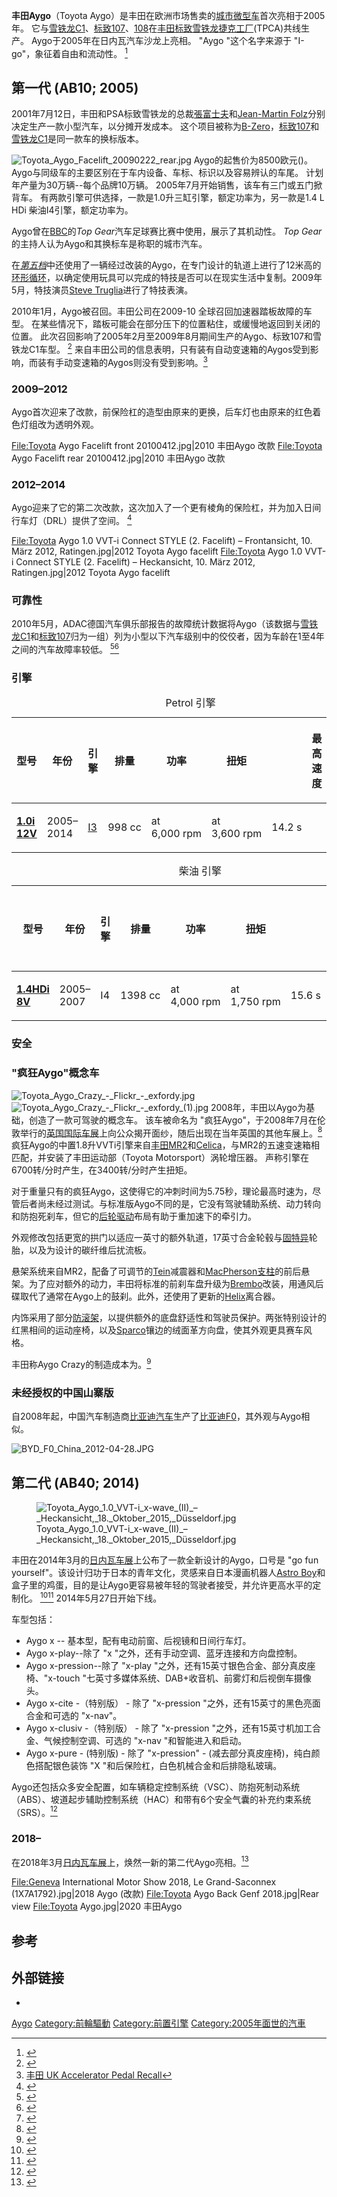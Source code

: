 {{distinguish|丰田 Agya}}
{{Refimprove|time=2020-10-30T16:51:57+00:00}}
{{Infobox Automobile
| name = 丰田Aygo
| image = File:2018 Toyota Aygo x-play VVT-i CVT 1.0 Front.jpg
| caption = 2018 丰田Aygo x-play 1.0 (KGB40)
| manufacturer = [[丰田|丰田]]
| aka = [[雪铁龙C1|雪铁龙C1]]<br />[[标致107|标致107]] (2005–2014)<br />[[标致108|标致108]] (2014–至今)
| production = 2005–至今
| assembly = {{CZE}}[[科林_(捷克)|科林]]([[丰田标致雪铁龙捷克工厂|丰田标致雪铁龙捷克工厂]])
| class = [[微型车|微型车]]
| body_style = 3门[[掀背車|掀背車]]<br />5门[[掀背車|掀背車]]
| layout = [[前置前驱|前置前驱]]
| predecessor  = [[丰田iQ|丰田iQ]]
}}
{{anchor|AB10}}
'''丰田Aygo'''（Toyota Aygo）是丰田在欧洲市场售卖的[[城市微型车|城市微型车]]首次亮相于2005年。
它与[[雪铁龙C1|雪铁龙C1]]、[[标致107|标致107]]、[[标致108|108]]在[[丰田标致雪铁龙捷克工厂|丰田标致雪铁龙捷克工厂]](TPCA)共线生产。
Aygo于2005年在日内瓦汽车沙龙上亮相。
"Aygo "这个名字来源于 "I-go"，象征着自由和流动性。
<ref>{{citation |publisher=Car pages |place=UK |url=http://www.carpages.co.uk/丰田/丰田-aygo-part-1-02-03-05.asp |title=The New 丰田Aygo |accessdate=2021-05-18 |archive-date=2020-10-11 |archive-url=https://web.archive.org/web/20201011184551/https://www.carpages.co.uk/%E4%B8%B0%E7%94%B0/%E4%B8%B0%E7%94%B0-aygo-part-1-02-03-05.asp |dead-url=no }}</ref>

== 第一代 (AB10; 2005) ==
{{Infobox Automobile
| name = 第一代 (AB10)
| image = File:Toyota Aygo Facelift 20090222 front.jpg
| aka = 标致107<br> 雪铁龙C1
| production = 2005年2月 – 2014
| assembly = {{CZE}}[[科林_(捷克)|科林]] ([[丰田标致雪铁龙捷克工厂|丰田标致雪铁龙捷克工厂]])
| class = [[微型车|微型车]]
| body_style = 3门[[掀背車|掀背車]]<br />5门[[掀背車|掀背車]]
| transmission = 5速[[手排|手排]]<br>4速[[自排|自排]]
| layout = [[前置前驱|前置前驱]]
| 引擎 = 1.0 L ''[[丰田KR引擎#1KR-FE|1KR-FE]]''直列三缸 (petrol; KGB10)<br />1.4 L ''[[福特DLD引擎#DLD-414|DV4]]'' 直列四缸 (柴油; WNB10)
| wheelbase = {{convert|2340|mm|in|1|abbr=on}}
| length = {{convert|3405|mm|in|1|abbr=on}}
| width = {{convert|1615|mm|in|1|abbr=on}}
| height = {{convert|1465|mm|in|1|abbr=on}}
| weight = {{convert|890|kg|lb|0|abbr=on}}
}}

2001年7月12日，丰田和PSA标致雪铁龙的总裁[[張富士夫|張富士夫]]和[[Jean-Martin_Folz|Jean-Martin Folz]]分别决定生产一款小型汽车，以分摊开发成本。
这个项目被称为[[B-Zero|B-Zero]]，[[标致107|标致107]]和[[雪铁龙C1|雪铁龙C1]]是同一款车的换标版本。

[[File:Toyota_Aygo_Facelift_20090222_rear.jpg|thumb]]
Aygo的起售价为8500欧元({{GBP|6,845}})。
Aygo与同级车的主要区别在于车内设备、车标、标识以及容易辨认的车尾。
计划年产量为30万辆--每个品牌10万辆。
2005年7月开始销售，该车有三门或五门掀背车。
有两款引擎可供选择，一款是1.0升三缸引擎，额定功率为{{convert|68|bhp|kW|0|abbr=on}}，另一款是1.4 L HDi 柴油I4引擎，额定功率为{{convert|54|bhp|kW|0|abbr=on}}。

Aygo曾在[[BBC|BBC]]的''Top Gear''汽车足球赛比赛中使用，展示了其机动性。
''Top Gear''的主持人认为Aygo和其换标车是称职的城市汽车。

在''[[第五档|第五档]]''中还使用了一辆经过改装的Aygo，在专门设计的轨道上进行了12米高的[[环形循环|环形循环]]，以确定使用玩具可以完成的特技是否可以在现实生活中复制。2009年5月，特技演员[[Steve_Truglia|Steve Truglia]]进行了特技表演。

2010年1月，Aygo被召回。丰田公司在2009-10 全球召回加速器踏板故障的车型。
在某些情况下，踏板可能会在部分压下的位置粘住，或缓慢地返回到关闭的位置。
此次召回影响了2005年2月至2009年8月期间生产的Aygo、标致107和雪铁龙C1车型。
<ref>{{cite web |url=http://news.bbc.co.uk/2/hi/business/8489079.stm |title=– 标致 follows 丰田 in Car Recall |publisher=BBC News |date=2010-01-30 |accessdate=2012-05-25 |archive-date=2017-01-18 |archive-url=https://web.archive.org/web/20170118040033/http://news.bbc.co.uk/2/hi/business/8489079.stm |dead-url=no }}</ref> 
来自丰田公司的信息表明，只有装有自动变速箱的Aygos受到影响，而装有手动变速箱的Aygos则没有受到影响。<ref>[http://www.丰田.co.uk/recall/ 丰田 UK Accelerator Pedal Recall]</ref>

=== 2009–2012 ===
Aygo首次迎来了改款，前保险杠的造型由原来的更换，后车灯也由原来的红色着色灯组改为透明外观。

<gallery widths="200px" heights="120px">
File:Toyota Aygo Facelift front 20100412.jpg|2010 丰田Aygo 改款
File:Toyota Aygo Facelift rear 20100412.jpg|2010 丰田Aygo 改款
</gallery>

=== 2012–2014 ===
Aygo迎来了它的第二次改款，这次加入了一个更有棱角的保险杠，并为加入日间行车灯（DRL）提供了空间。
<ref>{{citation |publisher=丰田 References |place=UK |url=http://www.丰田references.com/2015/09/2016-丰田-aygo-release-date-and-price.html |title=– 2014 丰田Aygo Release |date=2014-01-10 |accessdate=2014-05-23}}</ref>

<gallery widths="200px" heights="120px">
File:Toyota Aygo 1.0 VVT-i Connect STYLE (2. Facelift) – Frontansicht, 10. März 2012, Ratingen.jpg|2012 Toyota Aygo facelift
File:Toyota Aygo 1.0 VVT-i Connect STYLE (2. Facelift) – Heckansicht, 10. März 2012, Ratingen.jpg|2012 Toyota Aygo facelift
</gallery>

=== 可靠性 ===
2010年5月，ADAC德国汽车俱乐部报告的故障统计数据将Aygo（该数据与[[雪铁龙C1|雪铁龙C1]]和[[标致107|标致107]]归为一组）列为小型以下汽车级别中的佼佼者，因为车龄在1至4年之间的汽车故障率较低。
<ref name=ADACMotorWelt201005>{{cite journal |authorlink=Wolfgang Rudschies, Hendrik Dieckmann & Thomas Kroher (Michael Ramstetter – Ed) |title=Die ADAC Pannenstatistik 2009 |journal=ADAC Motorwelt |volume= |pages=26–27 |date=May 2010}}</ref><ref>{{cite web |url=http://www1.adac.de/Auto_Motorrad/pannenstatistik_maengelforum/Pannenstatistik_2009/Kleinstwagen/Kleinstwagen_Tabelle.asp?ComponentID=288921&SourcePageID=288970 |title=Pannenstatistik – Kleinstwagen |trans-title=Breakdown statistics – Microcars |language=de |publisher=[[ADAC|ADAC]] |date=May 2010 |archive-url=https://web.archive.org/web/20100502221920/http://www1.adac.de/Auto_Motorrad/pannenstatistik_maengelforum/Pannenstatistik_2009/Kleinstwagen/Kleinstwagen_Tabelle.asp?TL=2 |archive-date=2010-05-02 |access-date=2020-10-05 |dead-url=no }}</ref>

=== 引擎 ===
{| class="wikitable"
|+ Petrol 引擎
|-
! 型号
! 年份
! 引擎
! 排量
! 功率
! 扭矩
! {{cvt|0|–|100|kph|disp=br()}}
! 最高速度
! {{CO2}} 排放<br />(g/km)
|-
| '''[[丰田_KR_引擎#1KR-FE|1.0i 12V]]'''
| 2005–2014
| [[straight-3|I3]]
| 998 cc
| {{cvt|68|PS|kW hp}} at 6,000 rpm
| {{cvt|93|Nm}} at 3,600 rpm
| 14.2 s
| {{cvt|98|mph|order=flip}}
| 106<ref>{{cite web |last=Abuelsamid |first=Sam |date=2009-02-01 |url=http://www.autoblog.com/2009/02/01/2009-丰田-aygo-drops-co-sub-2-sub-emissions-to-106-g-km/ |title=2009 丰田Aygo drops CO2 emissions to 106 g/km |website=Autoblog |  access-date = 2016-02-01}}</ref>
|}

{| class="wikitable"
|+ 柴油 引擎
|-
! 型号
! 年份
! 引擎
! 排量
! 功率
! 扭矩
! {{cvt|0|–|100|kph|disp=br()}}
! 最高速度
! {{CO2}} 排放<br />(g/km)
|-
| '''[[Ford_DLD_引擎|1.4HDi 8V]]'''
| 2005–2007
| I4
| 1398 cc
| {{cvt|55|PS|kW hp}} at 4,000 rpm
| {{cvt|130|Nm}} at 1,750 rpm
| 15.6 s
| {{cvt|96|mph|order=flip}}
| 109
|}

=== 安全 ===
{{Euro NCAP
|year=2005
|description= 雪铁龙 C1 5 door LHD 掀背
|reference={{cite web |title=Official Citroen C1 2005 safety rating |url=https://www.euroncap.com/en/ratings-rewards/latest-safety-ratings/en/results/citro%C3%ABn/c1/15661 |website=Euro NCAP |access-date=2020-10-05 |archive-date=2020-11-24 |archive-url=https://web.archive.org/web/20201124035425/https://www.euroncap.com/en/ratings-rewards/latest-safety-ratings/en/results/citro%C3%ABn/c1/15661 |dead-url=no }}
|adult_stars=4
|adult_score=26
|child_stars=4
|child_score=37
|pedestrian_stars=2
|pedestrian_score=14
|align=left}}

{{Euro NCAP
|year=2012
|description=丰田Aygo 1.0 High Grade, LHD
|reference={{cite web |title=Official 丰田Aygo 2012 safety rating results |url=https://www.euroncap.com/en/results/丰田/aygo/10951 |website=Euro NCAP |access-date=2021-05-18 |archive-date=2020-10-10 |archive-url=https://web.archive.org/web/20201010114947/https://www.euroncap.com/en/results/%E4%B8%B0%E7%94%B0/aygo/10951 |dead-url=no }}
|overall_stars=3
|adult_points=25
|adult_percent=68
|child_points=36
|child_percent=73
|pedestrian_points=19
|pedestrian_percent=53
|safety_points=5
|safety_percent=71
}}

=== {{anchor|Aygo Crazy}} "疯狂Aygo"概念车 ===
[[File:Toyota_Aygo_Crazy_-_Flickr_-_exfordy.jpg|thumb]]
[[File:Toyota_Aygo_Crazy_-_Flickr_-_exfordy_(1).jpg|thumb]]
2008年，丰田以Aygo为基础，创造了一款可驾驶的概念车。
该车被命名为 "疯狂Aygo"，于2008年7月在伦敦举行的[[英国国际车展|英国国际车展]]上向公众揭开面纱，随后出现在当年英国的其他车展上。<ref>{{cite web |url=http://www.am-online.com/news/view_article.asp?art_ID=42897179&menu=1&s=view_article |title=news |publisher=AM-online |date= |accessdate=2012-05-25}}</ref>
疯狂Aygo的中置1.8升VVTi引擎来自[[丰田MR2|丰田MR2]]和[[丰田Celica|Celica]]，与MR2的五速变速箱相匹配，并安装了丰田运动部（Toyota Motorsport）涡轮增压器。
声称引擎在6700转/分时产生{{convert|197|hp|kW|0|abbr=on|order=flip}}，在3400转/分时产生{{convert|177|lbft|Nm|0|abbr=on|order=flip}}扭矩。

对于重量只有{{convert|1050|kg|lb|0|abbr=on}}的疯狂Aygo，这使得它的{{convert|0|-|62|mi/h|km/h|abbr=on|0|order=flip}}冲刺时间为5.75秒，理论最高时速为{{convert|127|mi/h|km/h|abbr=on|0|order=flip}}，尽管后者尚未经过测试。与标准版Aygo不同的是，它没有驾驶辅助系统、动力转向和防抱死刹车，但它的[[后轮驱动|后轮驱动]]布局有助于重加速下的牵引力。

外观修改包括更宽的拱门以适应一英寸的额外轨道，17英寸合金轮毂与[[固特异轮胎和橡胶公司|固特异]]轮胎，以及为{{convert|200|mi/h|km/h|abbr=on|0|order=flip}}设计的碳纤维后扰流板。

悬架系统来自MR2，配备了可调节的[[Tein(公司)|Tein]]减震器和[[MacPherson支柱|MacPherson支柱]]的前后悬架。为了应对额外的动力，丰田将标准的{{convert|247|mm|in|1|abbr=on}}前刹车盘升级为{{convert|328|mm|in|1|abbr=on}}[[Brembo|Brembo]]改装，用{{convert|280|mm|in|1|abbr=on}}通风后碟取代了通常在Aygo上的{{convert|200|mm|in|1|abbr=on}}鼓刹。此外，还使用了更新的[[Helix|Helix]]离合器。

内饰采用了部分[[防滚架|防滚架]]，以提供额外的底盘舒适性和驾驶员保护。两张特别设计的红黑相间的运动座椅，以及[[Sparco|Sparco]]镶边的绒面革方向盘，使其外观更具赛车风格。

丰田称Aygo Crazy的制造成本为{{GBP|100,000}}。<ref>{{cite web |url=http://www.autocar.co.uk/CarReviews/FirstDrives/丰田-Aygo-1.8-VVT-i-Crazy/233245/ |title=丰田Aygo Crazy – Road Test First Drive – |publisher=Autocar.co.uk |date= |accessdate=2012-05-25}}</ref>

===未经授权的中国山寨版===
自2008年起，中国汽车制造商[[比亚迪汽车|比亚迪汽车]]生产了[[比亚迪F0|比亚迪F0]]，其外观与Aygo相似。

[[File:BYD_F0_China_2012-04-28.JPG|thumb]]
{{clear left}}

{{anchor|AB40}}

== 第二代 (AB40; 2014) ==
{{Infobox Automobile
| name = 第二代 (AB40)
| image = Toyota Aygo 1.0 VVT-i x-wave (II) – Frontansicht, 18. Oktober 2015, Düsseldorf.jpg
| caption = 
| aka = 标致 108 <br>雪铁龙 C1
| production = 2014年5月–2021
| assembly = {{CZE}}[[科林_(捷克)|科林]]([[丰田标致雪铁龙捷克工厂|丰田标致雪铁龙捷克工厂]])
| class = [[微型车|微型车]]
| body_style = 3门[[掀背車|掀背車]]<br />5门[[掀背車|掀背車]]
| layout = 前置前驱
| platform = 
| 引擎 = 1.0 L ''[[丰田_KR_引擎#1KR-FE|1KR-FE]]'' 直列三缸 (petrol; KGB40 68PS/72PS)<br />
| transmission = 
| wheelbase = {{convert|2340|mm|in|1|abbr=on}}
| length = {{convert|3455|mm|in|1|abbr=on}}
| width = {{convert|1615|mm|in|1|abbr=on}}
| height = {{convert|1460|mm|in|1|abbr=on}}
| weight = <!-- {{convert|NNN|-|NNNN|lb|kg|0|abbr=on|order=flip}} -->
| sp = uk
| predecessor = [[丰田iQ|丰田iQ]]
}}

[[File:Toyota_Aygo_1.0_VVT-i_x-wave_(II)_–_Heckansicht,_18._Oktober_2015,_Düsseldorf.jpg|thumb]]

丰田在2014年3月的[[日内瓦车展#2014|日内瓦车展]]上公布了一款全新设计的Aygo，口号是 "go fun yourself"。该设计归功于日本的青年文化，灵感来自日本漫画机器人[[Astro_Boy|Astro Boy]]和盒子里的鸡蛋，目的是让Aygo更容易被年轻的驾驶者接受，并允许更高水平的定制化。
<ref>{{cite web |last = Philip | first = Sam | title = It’s the new 丰田Aygo. No, really. |date = 2014-03-03 | url=http://www.topgear.com/uk/car-news/new-丰田-Aygo-2014-03-03 |publisher=Top Gear}}</ref><ref>{{cite press release |title=All-new 丰田Aygo revealed |url=http://blog.丰田.co.uk/all-new-丰田-aygo-revealed |publisher=丰田 |location=UK |accessdate=2015-02-11}}</ref> 2014年5月27日开始下线。

车型包括： 
* Aygo x -- 基本型，配有电动前窗、后视镜和日间行车灯。
* Aygo x-play--除了 "x "之外，还有手动空调、蓝牙连接和方向盘控制。
* Aygo x-pression--除了 "x-play "之外，还有15英寸银色合金、部分真皮座椅、"x-touch "七英寸多媒体系统、DAB+收音机、前雾灯和后视倒车摄像头。
* Aygo x-cite -（特别版） - 除了 "x-pression "之外，还有15英寸的黑色亮面合金和可选的 "x-nav"。
* Aygo x-clusiv -（特别版） - 除了 "x-pression "之外，还有15英寸机加工合金、气候控制空调、可选的 "x-nav "和智能进入和启动。
* Aygo x-pure - (特别版) - 除了 "x-pression" - (减去部分真皮座椅)，纯白颜色搭配银色装饰 "X "和后保险杠，白色机械合金和后排隐私玻璃。

Aygo还包括众多安全配置，如车辆稳定控制系统（VSC）、防抱死制动系统（ABS）、坡道起步辅助控制系统（HAC）和带有6个安全气囊的补充约束系统（SRS）。<ref>{{cite web |title=New 丰田Aygo new x-cite Models |url=http://www.atvmagblog.com/new-丰田-aygo-new-x-cite-models/ |publisher=Top Car News |access-date=2021-05-18 |archive-date=2020-10-08 |archive-url=https://web.archive.org/web/20201008095601/http://www.atvmagblog.com/new-%E4%B8%B0%E7%94%B0-aygo-new-x-cite-models/ |dead-url=no }}</ref>

=== 2018– ===
在2018年3月[[日内瓦车展#2018|日内瓦车展]]上，焕然一新的第二代Aygo亮相。<ref>{{cite press release |url=http://newsroom.toyota.eu/new-aygo--the-success-story-continues-with-a-fresh-face-and-more-driving-fun-than-ever/ |title=NEW AYGO – The success story continues with a fresh face and more driving fun than ever |publisher=丰田 |location=Europe |date=2018-02-23 |access-date=2018-03-01 |archive-date=2020-12-30 |archive-url=https://web.archive.org/web/20201230230446/https://newsroom.toyota.eu/new-aygo--the-success-story-continues-with-a-fresh-face-and-more-driving-fun-than-ever/ |dead-url=no }}</ref>

<gallery widths="200" heights="120">
File:Geneva International Motor Show 2018, Le Grand-Saconnex (1X7A1792).jpg|2018 Aygo (改款)
File:Toyota Aygo Back Genf 2018.jpg|Rear view
File:Toyota Aygo.jpg|2020 丰田Aygo
</gallery>

{{clear}}

== 参考 ==
{{Reflist}}

== 外部链接 ==
{{Commons category}}
*{{Official website | http://www.丰田.co.uk/new-cars/aygo/index.json#}}

[[Category:豐田車款|Aygo]]
[[Category:前輪驅動|Category:前輪驅動]]
[[Category:前置引擎|Category:前置引擎]]
[[Category:2005年面世的汽車|Category:2005年面世的汽車]]